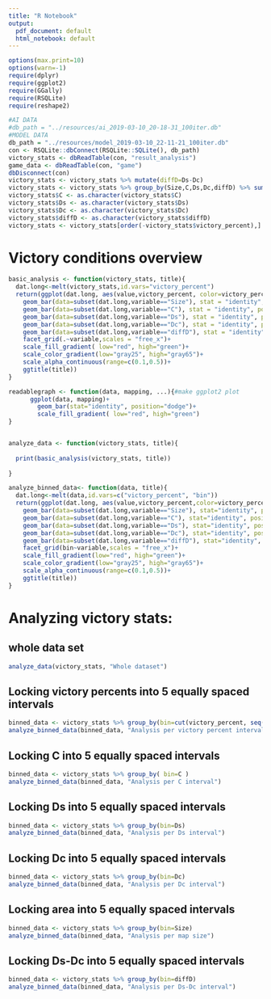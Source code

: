 ```yaml
---
title: "R Notebook"
output:
  pdf_document: default
  html_notebook: default
---
```



```r
options(max.print=10)
options(warn=-1)
require(dplyr)
require(ggplot2)
require(GGally)
require(RSQLite)
require(reshape2)

#AI DATA
#db_path = "../resources/ai_2019-03-10_20-18-31_100iter.db"
#MODEL DATA 
db_path = "../resources/model_2019-03-10_22-11-21_100iter.db"
con <- RSQLite::dbConnect(RSQLite::SQLite(), db_path)
victory_stats <- dbReadTable(con, "result_analysis")
game_data <- dbReadTable(con, "game")
dbDisconnect(con)
victory_stats <- victory_stats %>% mutate(diffD=Ds-Dc)
victory_stats <- victory_stats %>% group_by(Size,C,Ds,Dc,diffD) %>% summarize(victory_percent=sum(victory=="True")/n()) %>% ungroup()
victory_stats$C <- as.character(victory_stats$C)
victory_stats$Ds <- as.character(victory_stats$Ds)
victory_stats$Dc <- as.character(victory_stats$Dc)
victory_stats$diffD <- as.character(victory_stats$diffD)
victory_stats <- victory_stats[order(-victory_stats$victory_percent),]
```


# Victory conditions overview
```r
basic_analysis <- function(victory_stats, title){
  dat.long<-melt(victory_stats,id.vars="victory_percent")
  return(ggplot(dat.long, aes(value,victory_percent, color=victory_percent, fill=victory_percent))+
    geom_bar(data=subset(dat.long,variable=="Size"), stat = "identity", position="dodge")+
    geom_bar(data=subset(dat.long,variable=="C"), stat = "identity", position="dodge") +
    geom_bar(data=subset(dat.long,variable=="Ds"), stat = "identity", position="dodge")+
    geom_bar(data=subset(dat.long,variable=="Dc"), stat = "identity", position="dodge")+
    geom_bar(data=subset(dat.long,variable=="diffD"), stat = "identity", position="dodge")+
    facet_grid(.~variable,scales = "free_x")+
    scale_fill_gradient( low="red", high="green")+
    scale_color_gradient(low="gray25", high="gray65")+
    scale_alpha_continuous(range=c(0.1,0.5))+
    ggtitle(title))
}

readablegraph <- function(data, mapping, ...){#make ggplot2 plot
      ggplot(data, mapping)+
        geom_bar(stat="identity", position="dodge")+
        scale_fill_gradient( low="red", high="green")
}


analyze_data <- function(victory_stats, title){
  
  print(basic_analysis(victory_stats, title))
  
}

analyze_binned_data<- function(data, title){
  dat.long<-melt(data,id.vars=c("victory_percent", "bin"))
  return(ggplot(dat.long, aes(value,victory_percent,color=victory_percent, fill=victory_percent))+
    geom_bar(data=subset(dat.long,variable=="Size"), stat="identity", position="dodge") +
    geom_bar(data=subset(dat.long,variable=="C"), stat="identity", position="dodge") +
    geom_bar(data=subset(dat.long,variable=="Ds"), stat="identity", position="dodge")+
    geom_bar(data=subset(dat.long,variable=="Dc"), stat="identity", position="dodge")+
    geom_bar(data=subset(dat.long,variable=="diffD"), stat="identity", position="dodge")+
    facet_grid(bin~variable,scales = "free_x")+
    scale_fill_gradient(low="red", high="green")+
    scale_color_gradient(low="gray25", high="gray65")+
    scale_alpha_continuous(range=c(0.1,0.5))+
    ggtitle(title))
}

```

# Analyzing victory stats:

## whole data set

```r
analyze_data(victory_stats, "Whole dataset")
```

## Locking victory percents into 5 equally spaced intervals

```r
binned_data <- victory_stats %>% group_by(bin=cut(victory_percent, seq(min(victory_percent), max(victory_percent), by = (max(victory_percent)-min(victory_percent))/4), include.lowest=T))
analyze_binned_data(binned_data, "Analysis per victory percent interval")
```




## Locking C into 5 equally spaced intervals

```r
binned_data <- victory_stats %>% group_by( bin=C )
analyze_binned_data(binned_data, "Analysis per C interval")
```


## Locking Ds into 5 equally spaced intervals

```r
binned_data <- victory_stats %>% group_by(bin=Ds)
analyze_binned_data(binned_data, "Analysis per Ds interval")
```


## Locking Dc into 5 equally spaced intervals

```r
binned_data <- victory_stats %>% group_by(bin=Dc)
analyze_binned_data(binned_data, "Analysis per Dc interval")
```

## Locking area into 5 equally spaced intervals

```r
binned_data <- victory_stats %>% group_by(bin=Size)
analyze_binned_data(binned_data, "Analysis per map size")
```

## Locking Ds-Dc into 5 equally spaced intervals

```r
binned_data <- victory_stats %>% group_by(bin=diffD)
analyze_binned_data(binned_data, "Analysis per Ds-Dc interval")
```